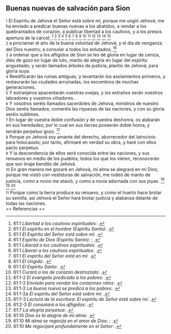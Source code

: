== Buenas nuevas de salvación para Sion ==

{{anchor|1}} <small>1</small> El Espíritu de Jehová el Señor está sobre mí, porque me ungió Jehová; me ha enviado a predicar buenas nuevas a los abatidos, a vendar a los quebrantados de corazón, a publicar libertad a los cautivos, y a los presos apertura de la cárcel; <ref>61:1 ''Libertad a los cautivos espirituales'': {{lib|LU|120|2|6}}.</ref> <ref>61:1 ''El espíritu en el hombre (Espíritu Santo)'': {{lib|LU|103|1|6}}.</ref> <ref>61:1 ''El Espíritu del Señor está sobre mí'': {{lib|LU|123|5|11}}.</ref> <ref>61:1 ''Espíritu de Dios (Espíritu Santo)'': {{lib|LU|8|5|3}}; {{lib|LU|8|5|5}}.</ref> <ref>61:1 ''Liberad a los cautivos espirituales'': {{lib|LU|140|9|2}}.</ref> <ref>61:1 ''Liberar a los cautivos espirituales'': {{lib|LU|140|3|2}}.</ref> <ref>61:1 ''El espíritu del Señor está en mí'': {{lib|LU|97|5|3}}.</ref> <ref>61:1 ''El Ungido'': {{lib|LU|136|1|1}}.</ref> <ref>61:1 ''El Espíritu Santo'': {{lib|LU|34|4|1}}.</ref> <ref>61:1 ''Curará a los de corazón destrozado'': {{lib|LU|190|5|4}}.</ref> <ref>61:1-2 ''El evangelio predicado a los pobres'': {{lib|LU|143|1|5}}.</ref> <ref>61:1-2 ''Enviado para vendar los corazones rotos'': {{lib|LU|148|5|5}}.</ref> <ref>61:1-2 ''La buena nueva se predica a los pobres'': {{lib|LU|144|8|3}}.</ref> <ref>61:1-2a ''El espíritu del Señor está sobre mí'': {{lib|LU|150|8|9}}.</ref> <ref>61:1-3 ''Lectura de la escritura: El espíritu de Señor está sobre mí'': {{lib|LU|126|4|2}}.</ref><br>
{{anchor|2}} <small>2</small> a proclamar el año de la buena voluntad de Jehová, y el día de venganza del Dios nuestro; a consolar a todos los enlutados; <ref>61:2-3 ''Él consolará a los afligidos'': {{lib|LU|190|5|4}}.</ref><br>
{{anchor|3}} <small>3</small> a ordenar que a los afligidos de Sion se les dé gloria en lugar de ceniza, óleo de gozo en lugar de luto, manto de alegría en lugar del espíritu angustiado; y serán llamados árboles de justicia, plantío de Jehová, para gloria suya.<br>
{{anchor|4}} <small>4</small> Reedificarán las ruinas antiguas, y levantarán los asolamientos primeros, y restaurarán las ciudades arruinadas, los escombros de muchas generaciones.<br>
{{anchor|5}} <small>5</small> Y extranjeros apacentarán vuestras ovejas, y los extraños serán vuestros labradores y vuestros viñadores.<br>
{{anchor|6}} <small>6</small> Y vosotros seréis llamados sacerdotes de Jehová, ministros de nuestro Dios seréis llamados; comeréis las riquezas de las naciones, y con su gloria seréis sublimes.<br>
{{anchor|7}} <small>7</small> En lugar de vuestra doble confusión y de vuestra deshonra, os alabarán en sus heredades; por lo cual en sus tierras poseerán doble honra, y tendrán perpetuo gozo. <ref>61:7 ''La alegría perpetua'': {{lib|LU|190|5|4}}.</ref><br>
{{anchor|8}} <small>8</small> Porque yo Jehová soy amante del derecho, aborrecedor del latrocinio para holocausto; por tanto, afirmaré en verdad su obra, y haré con ellos pacto perpetuo.<br>
{{anchor|9}} <small>9</small> Y la descendencia de ellos será conocida entre las naciones, y sus renuevos en medio de los pueblos; todos los que los vieren, reconocerán que son linaje bendito de Jehová.<br>
{{anchor|10}} <small>10</small> En gran manera me gozaré en Jehová, mi alma se alegrará en mi Dios; porque me vistió con vestiduras de salvación, me rodeó de manto de justicia, como a novio me atavió, y como a novia adornada con sus joyas. <ref>61:10 ''Dios es la alegría de mi alma'': {{lib|LU|131|2|10}}.</ref> <ref>61:10 ''Mi alma se regocija en el amor de Dios'': {{lib|LU|150|5|2}}; {{lib|LU|150|5|2}}.</ref> <ref>61:10 ''Me regocijaré profundamente en el Señor'': {{lib|LU|97|5|3}}.</ref><br>
{{anchor|11}} <small>11</small> Porque como la tierra produce su renuevo, y como el huerto hace brotar su semilla, así Jehová el Señor hará brotar justicia y alabanza delante de todas las naciones.<br>
== Referencias ==

<references />
